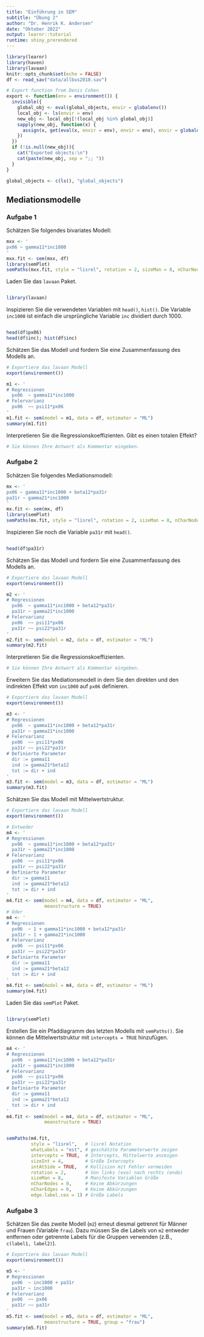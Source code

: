 ```yaml
---
title: "Einführung in SEM"
subtitle: "Übung 2"
author: "Dr. Henrik K. Andersen"
date: "Oktober 2022"
output: learnr::tutorial
runtime: shiny_prerendered
---
```


```r
library(learnr)
library(haven)
library(lavaan)
knitr::opts_chunk$set(echo = FALSE)
df <- read_sav("data/allbus2018.sav")

# Export function from Denis Cohen
export <- function(env = environment()) {
  invisible({
    global_obj <- eval(global_objects, envir = globalenv())
    local_obj <- ls(envir = env)
    new_obj <- local_obj[!(local_obj %in% global_obj)]
    sapply(new_obj, function(x) {
      assign(x, get(eval(x, envir = env), envir = env), envir = globalenv())
    })
  })
  if (!is.null(new_obj)){
    cat("Exported objects:\n")
    cat(paste(new_obj, sep = ";; "))
  }
}

global_objects <- c(ls(), "global_objects")
```

## Mediationsmodelle

### Aufgabe 1

Schätzen Sie folgendes bivariates Modell: 

```r
mxx <- '
px06 ~ gamma11*inc1000 
'
mxx.fit <- sem(mxx, df)
library(semPlot)
semPaths(mxx.fit, style = "lisrel", rotation = 2, sizeMan = 8, nCharNodes = 0, nCharEdges = 0, edge.label.cex = 1)
```

Laden Sie das `lavaan` Paket.

```r

```

```r
library(lavaan)
```

Inspizieren Sie die verwendeten Variablen mit `head()`, `hist()`. Die Variable `inc1000` ist einfach die ursprüngliche Variable `inc` dividiert durch 1000. 

```r

```

```r
head(df$px06)
head(df$inc); hist(df$inc)
```

Schätzen Sie das Modell und fordern Sie eine Zusammenfassung des Modells an. 

```r

# Exportiere das lavaan Modell
export(environment())
```

```r
m1 <- '
# Regressionen
  px06  ~ gamma11*inc1000 
# Felervarianz 
  px06  ~~ psi11*px06
'
m1.fit <- sem(model = m1, data = df, estimator = "ML")
summary(m1.fit)
```

Interpretieren Sie die Regressionskoeffizienten. Gibt es einen totalen Effekt? 

```r
# Sie können Ihre Antwort als Kommentar eingeben.
```

### Aufgabe 2 

Schätzen Sie folgendes Mediationsmodell: 

```r
mx <- '
px06 ~ gamma11*inc1000 + beta12*pa31r
pa31r ~ gamma21*inc1000
'
mx.fit <- sem(mx, df)
library(semPlot)
semPaths(mx.fit, style = "lisrel", rotation = 2, sizeMan = 8, nCharNodes = 0, nCharEdges = 0, edge.label.cex = 1)
```

Inspizieren Sie noch die Variable `pa31r` mit `head()`. 

```r

```

```r
head(df$pa31r)
```

Schätzen Sie das Modell und fordern Sie eine Zusammenfassung des Modells an. 

```r


# Exportiere das lavaan Modell
export(environment())
```

```r
m2 <- '
# Regressionen
  px06  ~ gamma11*inc1000 + beta12*pa31r
  pa31r ~ gamma21*inc1000
# Felervarianz 
  px06  ~~ psi11*px06
  pa31r ~~ psi22*pa31r
'
m2.fit <- sem(model = m2, data = df, estimator = "ML")
summary(m2.fit)
```

Interpretieren Sie die Regressionskoeffizienten.

```r
# Sie können Ihre Antwort als Kommentar eingeben.
```

Erweitern Sie das Mediationsmodell in dem Sie den direkten und den indirekten Effekt von `inc1000` auf `px06` definieren. 

```r


# Exportiere das lavaan Modell
export(environment())
```

```r
m3 <- '
# Regressionen
  px06  ~ gamma11*inc1000 + beta12*pa31r
  pa31r ~ gamma21*inc1000
# Felervarianz 
  px06  ~~ psi11*px06
  pa31r ~~ psi22*pa31r
# Definierte Parameter
  dir := gamma11
  ind := gamma21*beta12
  tot := dir + ind
'
m3.fit <- sem(model = m3, data = df, estimator = "ML")
summary(m3.fit)
```

Schätzen Sie das Modell mit Mittelwertstruktur.

```r


# Exportiere das lavaan Modell
export(environment())
```

```r
# Entweder
m4 <- '
# Regressionen
  px06  ~ gamma11*inc1000 + beta12*pa31r
  pa31r ~ gamma21*inc1000
# Felervarianz 
  px06  ~~ psi11*px06
  pa31r ~~ psi22*pa31r
# Definierte Parameter
  dir := gamma11
  ind := gamma21*beta12
  tot := dir + ind
'
m4.fit <- sem(model = m4, data = df, estimator = "ML",
              meanstructure = TRUE)
# Oder 
m4 <- '
# Regressionen
  px06  ~ 1 + gamma11*inc1000 + beta12*pa31r
  pa31r ~ 1 + gamma21*inc1000
# Felervarianz 
  px06  ~~ psi11*px06
  pa31r ~~ psi22*pa31r
# Definierte Parameter
  dir := gamma11
  ind := gamma21*beta12
  tot := dir + ind
'
m4.fit <- sem(model = m4, data = df, estimator = "ML")
summary(m4.fit)
```

Laden Sie das `semPlot` Paket. 

```r

```

```r
library(semPlot)
```

Erstellen Sie ein Pfaddiagramm des letzten Modells mit `semPaths()`. Sie können die Mittelwertstruktur mit `intercepts = TRUE` hinzufügen.

```r
m4 <- '
# Regressionen
  px06  ~ gamma11*inc1000 + beta12*pa31r
  pa31r ~ gamma21*inc1000
# Felervarianz 
  px06  ~~ psi11*px06
  pa31r ~~ psi22*pa31r
# Definierte Parameter
  dir := gamma11
  ind := gamma21*beta12
  tot := dir + ind
'
m4.fit <- sem(model = m4, data = df, estimator = "ML",
              meanstructure = TRUE)
```

```r

```

```r
semPaths(m4.fit, 
         style = "lisrel",   # lisrel Notation
         whatLabels = "est", # geschätzte Parameterwerte zeigen
         intercepts = TRUE,  # Intercepts, Mittelwerte anzeigen
         sizeInt = 4,        # Größe Intercepts  
         intAtSide = TRUE,   # Kollision mit Fehler vermeiden
         rotation = 2,       # Von links (exo) nach rechts (endo)
         sizeMan = 8,        # Manifeste Variablen Größe 
         nCharNodes = 0,     # Keine Abkürzungen
         nCharEdges = 0,     # Keine Abkürzungen
         edge.label.cex = 1) # Größe Labels 
```

### Aufgabe 3

Schätzen Sie das zweite Modell (`m2`) erneut diesmal getrennt für Männer und Frauen (Variable `frau`). Dazu müssen Sie die Labels von `m2` entweder entfernen oder getrennte Labels für die Gruppen verwenden (z.B., `c(label1, label2)`). 

```r


# Exportiere das lavaan Modell
export(environment())
```

```r
m5 <- '
# Regressionen
  px06  ~ inc1000 + pa31r
  pa31r ~ inc1000
# Felervarianz 
  px06  ~~ px06
  pa31r ~~ pa31r
'
m5.fit <- sem(model = m5, data = df, estimator = "ML",
              meanstructure = TRUE, group = "frau")
summary(m5.fit)
```



